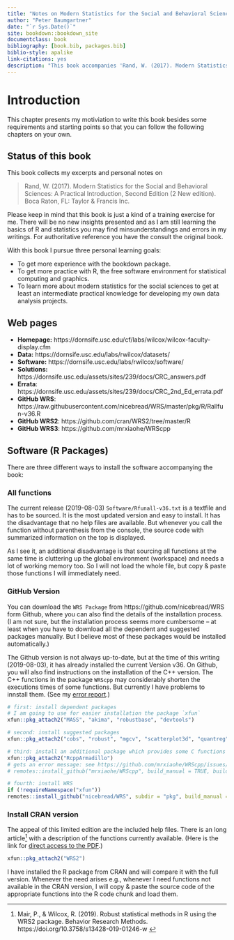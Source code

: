 ```yaml
--- 
title: "Notes on Modern Statistics for the Social and Behavioral Sciences (MSSBS)"
author: "Peter Baumgartner"
date: "`r Sys.Date()`"
site: bookdown::bookdown_site
documentclass: book
bibliography: [book.bib, packages.bib]
biblio-style: apalike
link-citations: yes
description: "This book accompanies 'Rand, W. (2017). Modern Statistics for the Social and Behavioral Sciences: A Practical Introduction, Second Edition (2 New edition). Boca Raton, FL: Taylor & Francis Inc.'. My intention is to learn and explore the concepts and procedures taught from this introductory book. Please keep in mind that this book is just a kind of a training exercise for me. There will be no new insights presented and as I am still learning the basics of R and statistics you may find minsunderstandings and errors in my writings. For authoritative reference you have the consult the original book."
---
```


# Introduction {#intro}

This chapter presents my motiviation to write this book besides some requirements and starting points so that you can follow the following chapters on your own.

## Status of this book

This book collects my excerpts and personal notes on 

> Rand, W. (2017). Modern Statistics for the Social and Behavioral Sciences: A Practical Introduction, Second Edition (2 New edition). Boca Raton, FL: Taylor & Francis Inc.

Please keep in mind that this book is just a kind of a training exercise for me. There will be no new insights presented and as I am still learning the basics of R and statistics you may find minsunderstandings and errors in my writings. For authoritative reference you have the consult the original book.  

With this book I pursue three personal learning goals:

* To get more experience with the bookdown package.
* To get more practice with R, the free software environment for statistical computing and graphics.
* To learn more about modern statistics for the social sciences to get at least an intermediate practical knowledge for developing my own data analysis projects.

## Web pages

* **Homepage:** https://dornsife.usc.edu/cf/labs/wilcox/wilcox-faculty-display.cfm
* **Data:** https://dornsife.usc.edu/labs/rwilcox/datasets/
* **Software:** https://dornsife.usc.edu/labs/rwilcox/software/
* **Solutions:** https://dornsife.usc.edu/assets/sites/239/docs/CRC_answers.pdf
* **Errata**: https://dornsife.usc.edu/assets/sites/239/docs/CRC_2nd_Ed_errata.pdf
* **GitHub WRS**: https://raw.githubusercontent.com/nicebread/WRS/master/pkg/R/Rallfun-v36.R
* **GitHub WRS2**: https://github.com/cran/WRS2/tree/master/R
* **GitHub WRS3**: https://github.com/mrxiaohe/WRScpp


## Software (R Packages)

There are three different ways to install the software accompanying the book:

### All functions

The current release (2019-08-03) `Software/Rfunall-v36.txt` is a textfile and has to be sourced. It is the most updated version and easy to install. It has the disadvantage that no help files are available. But whenever you call the function without parenthesis from the console, the source code with summarized information on the top is displayed. 

As I see it, an additional disadvantage is that sourcing all functions at the same time is cluttering up the global environment (workspace) and needs a lot of working memory too. So I will not load the whole file, but copy & paste those functions I will immediately need.

### GitHub Version

You can download the `WRS Package` from https://github.com/nicebread/WRS form Github, where you can also find the details of the installation process. (I am not sure, but the installation process seems more cumbersome --  at least when you have to download all the dependent and suggested packages manually. But I believe most of these packages would be installed automatically.)

The Github version is not always up-to-date, but at the time of this writing (2019-08-03), it has already installed the current Version v36. On Github, you will also find instructions on the installation of the C++ version. The C++ functions in the package `WRScpp` may considerably shorten the executions times of some functions. But currently I have problems to innstall them. (See my [error report](https://github.com/mrxiaohe/WRScpp/issues/5).)

```r
# first: install dependent packages
# I am going to use for easier installation the package `xfun`
xfun::pkg_attach2("MASS", "akima", "robustbase", "devtools")

# second: install suggested packages
xfun::pkg_attach2("cobs", "robust", "mgcv", "scatterplot3d", "quantreg", "rrcov", "lars", "pwr", "trimcluster", "mc2d", "psych", "Rfit", "DepthProc", "class", "fda")

# third: install an additional package which provides some C functions
xfun::pkg_attach2("RcppArmadillo")
# gets an error message: see https://github.com/mrxiaohe/WRScpp/issues/5
# remotes::install_github("mrxiaohe/WRScpp", build_manual = TRUE, build_vignettes = TRUE)

# fourth: install WRS
if (!requireNamespace("xfun"))
remotes::install_github("nicebread/WRS", subdir = "pkg", build_manual = TRUE, build_vignettes = TRUE)

```

### Install CRAN version

The appeal of this limited edition are the included help files. There is an long article^[Mair, P., & Wilcox, R. (2019). Robust statistical methods in R using the WRS2 package. Behavior Research Methods. https://doi.org/10.3758/s13428-019-01246-w ] with a description of the functions currently available. (Here is the link for [direct access to the PDF](https://dornsife.usc.edu/assets/sites/239/docs/WRS2.pdf).)

```r
xfun::pkg_attach2("WRS2")
```

I have installed the R package from CRAN and will compare it with the full version. Whenever the need arises e.g., whenever I need functions not available in the CRAN version, I will copy & paste the source code of the appropriate functions into the R code chunk and load them.


